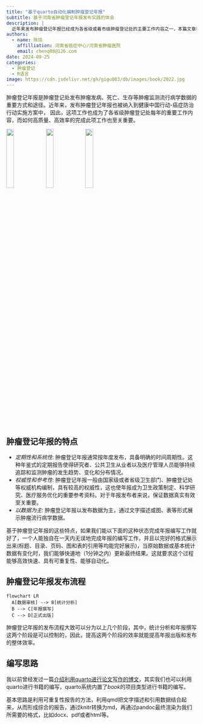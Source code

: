 ```yaml
---
title: "基于quarto自动化编制肿瘤登记年报"
subtitle: 基于河南省肿瘤登记年报发布实践的体会
description: |
  近年来发布肿瘤登记年报已经成为各省级或着市级肿瘤登记处的主要工作内容之一，本篇文章将向大家介绍基于R语言和quarto的方法实现*自动化*编写肿瘤登记年报的思路，希望通过这样的方式提高登记处工作效率。
authors:
  - name: 陈琼
    affilliation: 河南省癌症中心/河南省肿瘤医院
    email: chenq08@126.com
date: 2024-09-25
categories:
  - 肿瘤登记
  - R语言
image: https://cdn.jsdelivr.net/gh/gigu003/db/images/book/2022.jpg
---
```


肿瘤登记年报是肿瘤登记处发布肿瘤发病、死亡、生存等肿瘤监测流行病学数据的重要方式和途径。近年来，发布肿瘤登记年报也被纳入到健康中国行动-癌症防治行动实施方案中， 因此，这项工作也成为了各省级肿瘤登记处每年的重要工作内容，而如何高质量、高效率的完成此项工作也至关重要。

![](https://cdn.jsdelivr.net/gh/gigu003/db/images/book/2022.jpg){width=20% .lightbox group="yearbook"}
![](https://cdn.jsdelivr.net/gh/gigu003/db/images/book/2021.jpg){width=20% .lightbox group="yearbook"}
![](https://cdn.jsdelivr.net/gh/gigu003/db/images/book/2020.jpg){width=20% .lightbox group="yearbook"}

## 肿瘤登记年报的特点
- *定期性和系统性*: 肿瘤登记年报通常按年度发布，具备明确的时间周期性。这种年鉴式的定期报告使得研究者、公共卫生从业者以及医疗管理人员能够持续追踪和监测肿瘤的发生趋势、变化和分布情况。
- *权威性和参考性*: 肿瘤登记年报一般由国家级或者省级卫生部门、肿瘤登记处等权威机构编制，具有较高的权威性，这也使年报成为卫生政策制定、科学研究、医疗服务优化的重要参考资料。对于年报发布者来说，保证数据真实有效至关重要。
- *以数据为主*: 肿瘤登记年报以发布数据为主，通过文字描述或图、表等形式展示肿瘤流行病学数据。

基于肿瘤登记年报的这些特点，如果我们能以下面的这种状态完成年报编写工作就好了，一个人能独自在一天内无误地完成年报的编写工作，并且以完好的格式展示出来(标题、目录、页码、图和表的引用等均能完好展示)，当原始数据或基本统计数据有变化时，我们能够快速地（1分钟之内）更新最终结果。这就要求这个过程能够高效快速、具有可重复性、能够自动化。

## 肿瘤登记年报发布流程

```mermaid
flowchart LR
  A[数据审核] --> B[统计分析]
  B --> C[年报撰写]
  C --> D[正式出版]
```

肿瘤登记年报的发布流程大致可以分为以上几个阶段，其中，统计分析和年报撰写这两个阶段是可以控制的，因此，提高这两个阶段的效率就能提高年报出版和发布的整体效率。

## 编写思路
我以前曾经发过一篇[介绍利用quarto进行论文写作的博文](https://chenq.site/qsight/2023-3-25-quarto-writing/)，其实我们也可以利用quarto进行书籍的编写，quarto系统内置了*book*的项目类型进行书籍的编写。

基本思路是利用可重复性报告的方法，利用qmd把文字描述和引用数据结合起来，从而形成综合的报告，通过knitr转换为md，再通过pandoc最终渲染为我们所需要的格式，比如docx、pdf或者html等。 


